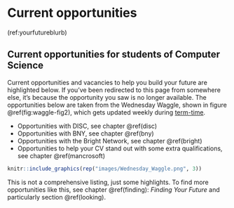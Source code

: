 # Current opportunities {#opportunities}

(ref:yourfutureblurb)

## Current opportunities for students of Computer Science

Current opportunities and vacancies to help you build your future are highlighted below. If you've been redirected to this page from somewhere else, it's because the opportunity you saw is no longer available. The opportunities below are taken from the Wednesday Waggle, shown in figure \@ref(fig:waggle-fig2), which gets updated weekly during [term-time](https://www.manchester.ac.uk/about/key-dates/).

* Opportunities with DISC, see chapter \@ref(disc)
* Opportunities with BNY, see chapter \@ref(bny)
* Opportunities with the Bright Network, see chapter \@ref(bright)
* Opportunities to help your CV stand out with some extra qualifications, see chapter \@ref(mancrosoft)

```r
knitr::include_graphics(rep("images/Wednesday_Waggle.png", 3))
```
This is not a comprehensive listing, just some highlights. To find more opportunities like this, see chapter \@ref(finding): _Finding Your Future_ and particularly section \@ref(looking).
